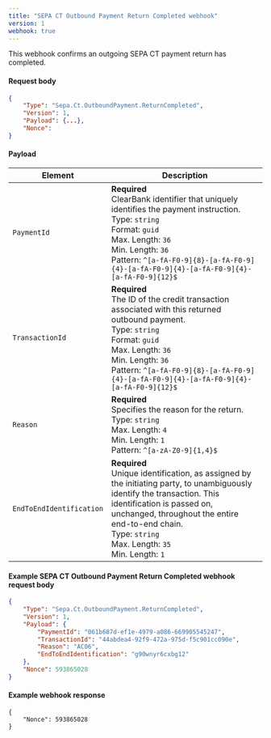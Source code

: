 ```yaml
---
title: "SEPA CT Outbound Payment Return Completed webhook"
version: 1
webhook: true
---
```


This webhook confirms an outgoing SEPA CT payment return has completed.

#### Request body

```json
{
    "Type": "Sepa.Ct.OutboundPayment.ReturnCompleted",
    "Version": 1,
    "Payload": {...},
    "Nonce":
}
```

#### Payload
| Element                  | Description                                                                                                                                                                                                                                                                         |
| ------------------------ | ----------------------------------------------------------------------------------------------------------------------------------------------------------------------------------------------------------------------------------------------------------------------------------- |
| `PaymentId`              | **Required**<br />ClearBank identifier that uniquely identifies the payment instruction.<br/>Type: `string`<br/>Format: `guid`<br/>Max. Length: `36`<br/>Min. Length: `36`<br /> Pattern: `^[a-fA-F0-9]{8}-[a-fA-F0-9]{4}-[a-fA-F0-9]{4}-[a-fA-F0-9]{4}-[a-fA-F0-9]{12}$`           |
| `TransactionId`          | **Required**<br />The ID of the credit transaction associated with this returned outbound payment.<br />Type: `string`<br/>Format: `guid`<br/>Max. Length: `36`<br/>Min. Length: `36`<br />Pattern: `^[a-fA-F0-9]{8}-[a-fA-F0-9]{4}-[a-fA-F0-9]{4}-[a-fA-F0-9]{4}-[a-fA-F0-9]{12}$` |
| `Reason`                 | **Required**<br />Specifies the reason for the return.<br/>Type: `string`<br/>Max. Length: `4`<br/>Min. Length: `1`<br />Pattern: `^[a-zA-Z0-9]{1,4}$`                                                                                                                              |
| `EndToEndIdentification` | **Required**<br />Unique identification, as assigned by the initiating party, to unambiguously identify the transaction. This identification is passed on, unchanged, throughout the entire end-to-end chain.<br/>Type: `string`<br/>Max. Length: `35`<br/>Min. Length: `1`         |

#### Example SEPA CT Outbound Payment Return Completed webhook request body

```json
{
    "Type": "Sepa.Ct.OutboundPayment.ReturnCompleted",
    "Version": 1,
    "Payload": {
        "PaymentId": "061b687d-ef1e-4979-a086-669905545247",
        "TransactionId": "44abdea4-92f9-472a-975d-f5c901cc090e",
        "Reason": "AC06",
        "EndToEndIdentification": "g90wnyr6cxbg12"
    },
    "Nonce": 593865028
}
```

#### Example webhook response
```
{
    "Nonce": 593865028
}
```